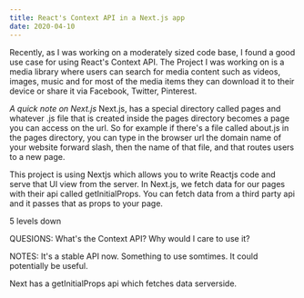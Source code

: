 ```yaml
---
title: React's Context API in a Next.js app
date: 2020-04-10
---
```


Recently, as I was working on a moderately sized code base, I found a good use case for using React's Context API. The Project I was working on is a media library where users can search for media content such as videos, images, music and for most of the media items they can download it to their device or share it via Facebook, Twitter, Pinterest. 

*A quick note on Next.js* Next.js, has a special directory called pages and whatever .js file that is created inside the pages directory becomes a page you can access on the url. So for example if there's a file called about.js in the pages directory, you can type in the browser url the domain name of your website forward slash, then the name of that file, and that routes users to a new page. 

This project is using Nextjs which allows you to write Reactjs code and serve that UI view from the server. In Next.js, we fetch data for our pages with their api called getInitialProps. You can fetch data from a third party api and it passes that as props to your page.

5 levels down 

QUESIONS: 
What's the Context API?
Why would I care to use it?



NOTES: It's a stable API now. Something to use somtimes. It could potentially be useful.

Next has a getInitialProps api which fetches data serverside. 